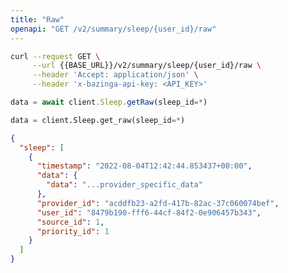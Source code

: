 ```yaml
---
title: "Raw"
openapi: "GET /v2/summary/sleep/{user_id}/raw"
---
```


<RequestExample>

```bash Bash
curl --request GET \
     --url {{BASE_URL}}/v2/summary/sleep/{user_id}/raw \
     --header 'Accept: application/json' \
     --header 'x-bazinga-api-key: <API_KEY>'
```

```js JavaScript
data = await client.Sleep.getRaw(sleep_id=*)
```

```python Python
data = client.Sleep.get_raw(sleep_id=*)
```

</RequestExample>

<ResponseExample>

```json Response
{
  "sleep": [
    {
      "timestamp": "2022-08-04T12:42:44.853437+00:00",
      "data": {
        "data": "...provider_specific_data"
      },
      "provider_id": "acddfb23-a2fd-417b-82ac-37c060074bef",
      "user_id": "8479b190-fff6-44cf-84f2-0e906457b343",
      "source_id": 1,
      "priority_id": 1
    }
  ]
}
```

</ResponseExample>
